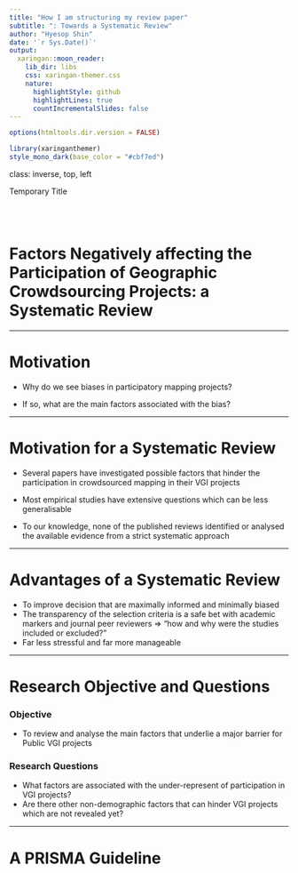 ```yaml
---
title: "How I am structuring my review paper"
subtitle: ": Towards a Systematic Review"  
author: "Hyesop Shin"
date: '`r Sys.Date()`'
output:
  xaringan::moon_reader:
    lib_dir: libs
    css: xaringan-themer.css
    nature:
      highlightStyle: github
      highlightLines: true
      countIncrementalSlides: false
---
```


```r
options(htmltools.dir.version = FALSE)
```

```r
library(xaringanthemer)
style_mono_dark(base_color = "#cbf7ed")
```

class: inverse, top, left

Temporary Title

<br><br>

# Factors Negatively affecting the Participation of Geographic Crowdsourcing Projects: a Systematic Review


---

# Motivation

-  Why do we see biases in participatory mapping projects?
 
- If so, what are the main factors associated with the bias?

---

# Motivation for a Systematic Review


- Several papers have investigated possible factors that hinder the participation in crowdsourced mapping in their VGI projects

- Most empirical studies have extensive questions which can be less generalisable

- To our knowledge, none of the published reviews identified or analysed the available evidence from a strict systematic approach

---

# Advantages of a Systematic Review
- To improve decision that are maximally informed and minimally biased
- The transparency of the selection criteria is a safe bet with academic markers and journal peer reviewers ⇒ “how and why were the studies included or excluded?”
- Far less stressful and far more manageable


---

# Research Objective and Questions

### Objective
- To review and analyse the main factors that underlie a major barrier for Public VGI projects

### Research Questions
- What factors are associated with the under-represent of participation in VGI projects?
- Are there other non-demographic factors that can hinder VGI projects which are not revealed yet?


---

# A PRISMA Guideline

